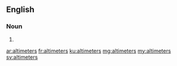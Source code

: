 ==English==

===Noun===
{{head|en}}

# {{plural of|altimeter}}

[[ar:altimeters]]
[[fr:altimeters]]
[[ku:altimeters]]
[[mg:altimeters]]
[[my:altimeters]]
[[sv:altimeters]]